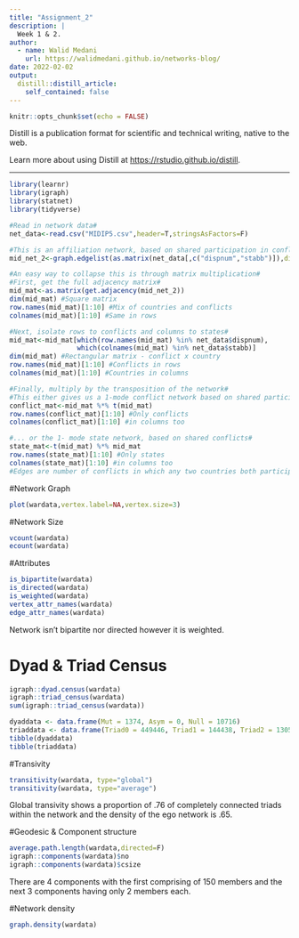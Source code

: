 ```yaml
---
title: "Assignment_2"
description: |
  Week 1 & 2.
author:
  - name: Walid Medani
    url: https://walidmedani.github.io/networks-blog/
date: 2022-02-02
output:
  distill::distill_article:
    self_contained: false
---
```



```r
knitr::opts_chunk$set(echo = FALSE)
```

Distill is a publication format for scientific and technical writing, native to the web.

Learn more about using Distill at <https://rstudio.github.io/distill>.

---

```r
library(learnr)
library(igraph)
library(statnet)
library(tidyverse)
```

```r
#Read in network data#
net_data<-read.csv("MIDIP5.csv",header=T,stringsAsFactors=F)

#This is an affiliation network, based on shared participation in conflicts#
mid_net_2<-graph.edgelist(as.matrix(net_data[,c("dispnum","stabb")]),directed=F)

#An easy way to collapse this is through matrix multiplication#
#First, get the full adjacency matrix#
mid_mat<-as.matrix(get.adjacency(mid_net_2))
dim(mid_mat) #Square matrix
row.names(mid_mat)[1:10] #Mix of countries and conflicts
colnames(mid_mat)[1:10] #Same in rows

#Next, isolate rows to conflicts and columns to states#
mid_mat<-mid_mat[which(row.names(mid_mat) %in% net_data$dispnum),
                 which(colnames(mid_mat) %in% net_data$stabb)]
dim(mid_mat) #Rectangular matrix - conflict x country
row.names(mid_mat)[1:10] #Conflicts in rows
colnames(mid_mat)[1:10] #Countries in columns

#Finally, multiply by the transposition of the network#
#This either gives us a 1-mode conflict network based on shared participants...#
conflict_mat<-mid_mat %*% t(mid_mat)
row.names(conflict_mat)[1:10] #Only conflicts
colnames(conflict_mat)[1:10] #in columns too

#... or the 1- mode state network, based on shared conflicts#
state_mat<-t(mid_mat) %*% mid_mat
row.names(state_mat)[1:10] #Only states
colnames(state_mat)[1:10] #in columns too
#Edges are number of conflicts in which any two countries both participated#
```
#Network Graph
```r
plot(wardata,vertex.label=NA,vertex.size=3)
```

#Network Size
```r
vcount(wardata)
ecount(wardata)
```
#Attributes
```r
is_bipartite(wardata)
is_directed(wardata)
is_weighted(wardata)
vertex_attr_names(wardata)
edge_attr_names(wardata)
```
Network isn't bipartite nor directed however it is weighted.

# Dyad & Triad Census
```r
igraph::dyad.census(wardata)
igraph::triad_census(wardata)
sum(igraph::triad_census(wardata))

dyaddata <- data.frame(Mut = 1374, Asym = 0, Null = 10716)
triaddata <- data.frame(Triad0 = 449446, Triad1 = 144438, Triad2 = 13050, Triad3 = 13686, Triadsum = 620620)
tibble(dyaddata)
tibble(triaddata)
```


#Transivity
```r
transitivity(wardata, type="global")
transitivity(wardata, type="average")
```
Global transivity shows a proportion of .76 of completely connected triads within the network and the density of the ego network is .65.

#Geodesic & Component structure
```r
average.path.length(wardata,directed=F)
igraph::components(wardata)$no
igraph::components(wardata)$csize
```
There are 4 components with the first comprising of 150 members and the next 3 components having only 2 members each.

#Network density
```r
graph.density(wardata)
```
